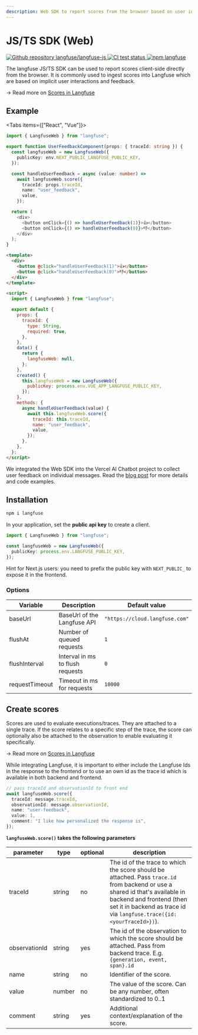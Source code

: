 ```yaml
---
description: Web SDK to report scores from the browser based on user interactions and feedback
---
```



# JS/TS SDK (Web)

<div className="flex flex-row gap-2 mt-2">
  <a href="https://github.com/langfuse/langfuse-js">
    <img
      alt="Github repository langfuse/langfuse-js"
      src="https://img.shields.io/badge/repo-langfuse--js-blue?style=flat-square&logo=Github"
    />
  </a>
  <a href="https://github.com/langfuse/langfuse-js/actions/workflows/ci.yml?query=branch%3Amain">
    <img
      src="https://img.shields.io/github/actions/workflow/status/langfuse/langfuse-js/ci.yml?style=flat-square&logo=Github&label=tests"
      alt="CI test status"
    />
  </a>
  <a href="https://www.npmjs.com/package/langfuse">
    <img
      src="https://img.shields.io/npm/v/langfuse?style=flat-square&label=npm+langfuse"
      alt="npm langfuse"
    />
  </a>
</div>

The langfuse JS/TS SDK can be used to report scores client-side directly from the browser. It is commonly used to ingest scores into Langfuse which are based on implicit user interactions and feedback.

→ Read more on [Scores in Langfuse](/docs/scores)

## Example

<Tabs items={["React", "Vue"]}>
<Tab>

```typescript
import { LangfuseWeb } from "langfuse";

export function UserFeedbackComponent(props: { traceId: string }) {
  const langfuseWeb = new LangfuseWeb({
    publicKey: env.NEXT_PUBLIC_LANGFUSE_PUBLIC_KEY,
  });

  const handleUserFeedback = async (value: number) =>
    await langfuseWeb.score({
      traceId: props.traceId,
      name: "user_feedback",
      value,
    });

  return (
    <div>
      <button onClick={() => handleUserFeedback(1)}>👍</button>
      <button onClick={() => handleUserFeedback(0)}>👎</button>
    </div>
  );
}
```

</Tab>
<Tab>

```html
<template>
  <div>
    <button @click="handleUserFeedback(1)">👍</button>
    <button @click="handleUserFeedback(0)">👎</button>
  </div>
</template>

<script>
  import { LangfuseWeb } from "langfuse";

  export default {
    props: {
      traceId: {
        type: String,
        required: true,
      },
    },
    data() {
      return {
        langfuseWeb: null,
      };
    },
    created() {
      this.langfuseWeb = new LangfuseWeb({
        publicKey: process.env.VUE_APP_LANGFUSE_PUBLIC_KEY,
      });
    },
    methods: {
      async handleUserFeedback(value) {
        await this.langfuseWeb.score({
          traceId: this.traceId,
          name: "user_feedback",
          value,
        });
      },
    },
  };
</script>
```

</Tab>
</Tabs>

We integrated the Web SDK into the Vercel AI Chatbot project to collect user feedback on individual messages. Read the [blog post](/blog/showcase-llm-chatbot) for more details and code examples.

## Installation

```sh npm2yarn
npm i langfuse
```

In your application, set the **public api key** to create a client.

```typescript
import { LangfuseWeb } from "langfuse";

const langfuseWeb = new LangfuseWeb({
  publicKey: process.env.LANGFUSE_PUBLIC_KEY,
});
```

Hint for Next.js users: you need to prefix the public key with `NEXT_PUBLIC_` to expose it in the frontend.

### Options

| Variable       | Description                      | Default value                  |
| -------------- | -------------------------------- | ------------------------------ |
| baseUrl        | BaseUrl of the Langfuse API      | `"https://cloud.langfuse.com"` |
| flushAt        | Number of queued requests        | `1`                            |
| flushInterval  | Interval in ms to flush requests | `0`                            |
| requestTimeout | Timeout in ms for requests       | `10000`                        |

## Create scores

Scores are used to evaluate executions/traces. They are attached to a single trace. If the score relates to a specific step of the trace, the score can optionally also be attached to the observation to enable evaluating it specifically.

→ Read more on [Scores in Langfuse](/docs/scores)


<Callout type="info" emoji="ℹ️">
  While integrating Langfuse, it is important to either include the Langfuse Ids
  in the response to the frontend or to use an own id as the trace id which is
  available in both backend and frontend.
</Callout>

```typescript
// pass traceId and observationId to front end
await langfuseWeb.score({
  traceId: message.traceId,
  observationId: message.observationId,
  name: "user-feedback",
  value: 1,
  comment: "I like how personalized the response is",
});
```

**`langfuseWeb.score()` takes the following parameters**

| parameter     | type   | optional | description                                                                                                                                                                                                                         |
| ------------- | ------ | -------- | ----------------------------------------------------------------------------------------------------------------------------------------------------------------------------------------------------------------------------------- |
| traceId       | string | no       | The id of the trace to which the score should be attached. Pass `trace.id` from backend or use a shared id that's available in backend and frontend (then set it in backend as trace id via `langfuse.trace({id: <yourTraceId>})`). |
| observationId | string | yes      | The id of the observation to which the score should be attached. Pass from backend trace. E.g. `{generation, event, span}.id`                                                                                                       |
| name          | string | no       | Identifier of the score.                                                                                                                                                                                                            |
| value         | number | no       | The value of the score. Can be any number, often standardized to 0..1                                                                                                                                                               |
| comment       | string | yes      | Additional context/explanation of the score.                                                                                                                                                                                        |
